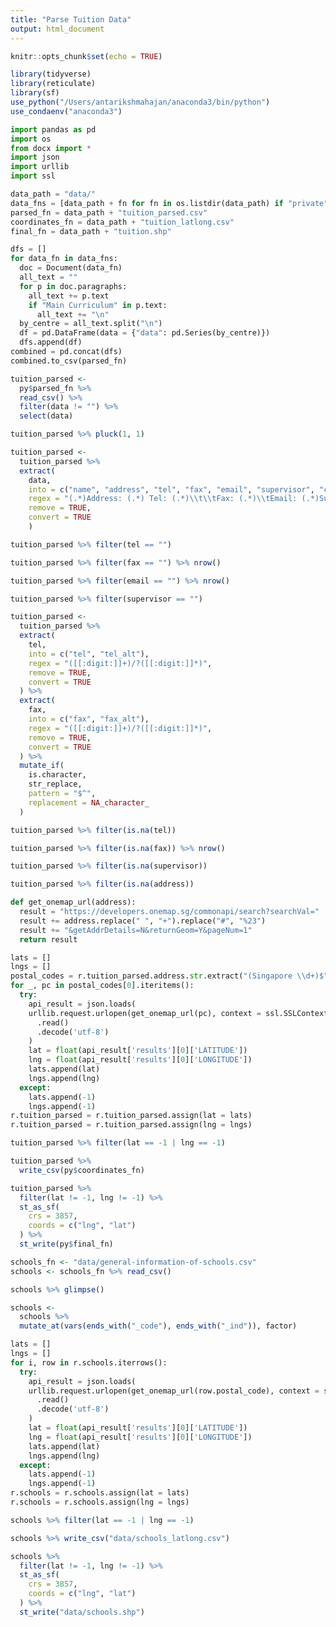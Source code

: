 ```yaml
---
title: "Parse Tuition Data"
output: html_document
---
```


```r
knitr::opts_chunk$set(echo = TRUE)
```

```r
library(tidyverse)
library(reticulate)
library(sf)
use_python("/Users/antarikshmahajan/anaconda3/bin/python")
use_condaenv("anaconda3")
```

```python
import pandas as pd
import os
from docx import *
import json
import urllib
import ssl
```

```python
data_path = "data/"
data_fns = [data_path + fn for fn in os.listdir(data_path) if "private" in fn]
parsed_fn = data_path + "tuition_parsed.csv"
coordinates_fn = data_path + "tuition_latlong.csv"
final_fn = data_path + "tuition.shp"
```

```python
dfs = []
for data_fn in data_fns:
  doc = Document(data_fn)
  all_text = ""
  for p in doc.paragraphs:
    all_text += p.text
    if "Main Curriculum" in p.text:
      all_text += "\n"
  by_centre = all_text.split("\n")
  df = pd.DataFrame(data = {"data": pd.Series(by_centre)})
  dfs.append(df)
combined = pd.concat(dfs)
combined.to_csv(parsed_fn)
```

```r
tuition_parsed <- 
  py$parsed_fn %>% 
  read_csv() %>% 
  filter(data != "") %>% 
  select(data)
```

```r
tuition_parsed %>% pluck(1, 1)
```


```r
tuition_parsed <- 
  tuition_parsed %>% 
  extract(
    data, 
    into = c("name", "address", "tel", "fax", "email", "supervisor", "curriculum"),
    regex = "(.*)Address: (.*) Tel: (.*)\\t\\tFax: (.*)\\tEmail: (.*)Supervisor: (.*)\t\tMain Curriculum: (.*)",
    remove = TRUE,
    convert = TRUE
    )
```

```r
tuition_parsed %>% filter(tel == "")
```


```r
tuition_parsed %>% filter(fax == "") %>% nrow()
```

```r
tuition_parsed %>% filter(email == "") %>% nrow()
```

```r
tuition_parsed %>% filter(supervisor == "")
```


```r
tuition_parsed <-
  tuition_parsed %>% 
  extract(
    tel,
    into = c("tel", "tel_alt"),
    regex = "([[:digit:]]+)/?([[:digit:]]*)",
    remove = TRUE,
    convert = TRUE
  ) %>% 
  extract(
    fax,
    into = c("fax", "fax_alt"),
    regex = "([[:digit:]]+)/?([[:digit:]]*)",
    remove = TRUE,
    convert = TRUE
  ) %>% 
  mutate_if(
    is.character,
    str_replace,
    pattern = "$^",
    replacement = NA_character_
  )
```

```r
tuition_parsed %>% filter(is.na(tel))
```

```r
tuition_parsed %>% filter(is.na(fax)) %>% nrow()
```

```r
tuition_parsed %>% filter(is.na(supervisor))
```

```r
tuition_parsed %>% filter(is.na(address))
```


```python
def get_onemap_url(address):
  result = "https://developers.onemap.sg/commonapi/search?searchVal="
  result += address.replace(" ", "+").replace("#", "%23")
  result += "&getAddrDetails=N&returnGeom=Y&pageNum=1"
  return result
```


```python
lats = []
lngs = []
postal_codes = r.tuition_parsed.address.str.extract("(Singapore \\d+)$")
for _, pc in postal_codes[0].iteritems():
  try:
    api_result = json.loads(
    urllib.request.urlopen(get_onemap_url(pc), context = ssl.SSLContext())
      .read()
      .decode('utf-8')
    )
    lat = float(api_result['results'][0]['LATITUDE'])
    lng = float(api_result['results'][0]['LONGITUDE'])
    lats.append(lat)
    lngs.append(lng)
  except:
    lats.append(-1)
    lngs.append(-1)
r.tuition_parsed = r.tuition_parsed.assign(lat = lats)
r.tuition_parsed = r.tuition_parsed.assign(lng = lngs)
```

```r
tuition_parsed %>% filter(lat == -1 | lng == -1)
```

```r
tuition_parsed %>% 
  write_csv(py$coordinates_fn)
```

```r
tuition_parsed %>% 
  filter(lat != -1, lng != -1) %>% 
  st_as_sf(
    crs = 3857,
    coords = c("lng", "lat")
  ) %>% 
  st_write(py$final_fn)
```

```r
schools_fn <- "data/general-information-of-schools.csv"
schools <- schools_fn %>% read_csv()
```

```r
schools %>% glimpse()
```

```r
schools <- 
  schools %>% 
  mutate_at(vars(ends_with("_code"), ends_with("_ind")), factor)
```

```python
lats = []
lngs = []
for i, row in r.schools.iterrows():
  try:
    api_result = json.loads(
    urllib.request.urlopen(get_onemap_url(row.postal_code), context = ssl.SSLContext())
      .read()
      .decode('utf-8')
    )
    lat = float(api_result['results'][0]['LATITUDE'])
    lng = float(api_result['results'][0]['LONGITUDE'])
    lats.append(lat)
    lngs.append(lng)
  except:
    lats.append(-1)
    lngs.append(-1)
r.schools = r.schools.assign(lat = lats)
r.schools = r.schools.assign(lng = lngs)
```

```r
schools %>% filter(lat == -1 | lng == -1)
```

```r
schools %>% write_csv("data/schools_latlong.csv")
```

```r
schools %>% 
  filter(lat != -1, lng != -1) %>% 
  st_as_sf(
    crs = 3857,
    coords = c("lng", "lat")
  ) %>% 
  st_write("data/schools.shp")
```

